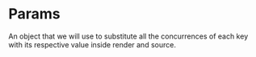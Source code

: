 
<Meta title="Layer/Params" />

# Params
An object that we will use to substitute all the concurrences of each key with its respective value inside render and source.

<Story id="layers-vector--with-params" />
